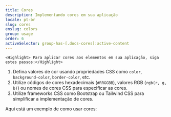 ```yaml
---
title: Cores
description: Implementando cores em sua aplicação
locale: pt-br
slug: cores
enslug: colors
group: usage
order: 6
activeSelector: group-has-[.docs-cores]:active-content
---
```



<Title>Como Usar Cores</Title>

    <Highlight> Para aplicar cores aos elementos em sua aplicação, siga estes passos:</Highlight>

1. Defina valores de cor usando propriedades CSS como `color`, `background-color`, `border-color`, etc.
2. Utilize códigos de cores hexadecimais (`#RRGGBB`), valores RGB (`rgb(r, g, b)`) ou nomes de cores CSS para especificar as cores.
3. Utilize frameworks CSS como Bootstrap ou Tailwind CSS para simplificar a implementação de cores.

Aqui está um exemplo de como usar cores:
